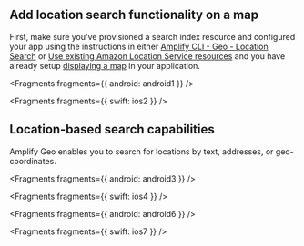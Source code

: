 ## Add location search functionality on a map

First, make sure you've provisioned a search index resource and configured your app using the instructions in either [Amplify CLI - Geo - Location Search](/cli/geo/search) or [Use existing Amazon Location Service resources](/lib/geo/existing-resources) and you have already setup [displaying a map](/lib/geo/maps) in your application.


<Fragments fragments={{ android: android1 }} />


<Fragments fragments={{ swift: ios2 }} />

## Location-based search capabilities

Amplify Geo enables you to search for locations by text, addresses, or geo-coordinates.


<Fragments fragments={{ android: android3 }} />


<Fragments fragments={{ swift: ios4 }} />


<Fragments fragments={{ android: android6 }} />


<Fragments fragments={{ swift: ios7 }} />
